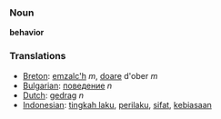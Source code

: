 === Noun ===

'''behavior'''

=== Translations ===
*[[Breton]]: [[emzalc'h]] ''m'', [[doare]] d'ober ''m''
*[[Bulgarian]]: [[поведение]] ''n''
*[[Dutch]]: [[gedrag]] ''n''
*[[Indonesian]]: [[tingkah laku]], [[perilaku]], [[sifat]], [[biasa|kebiasaan]]
